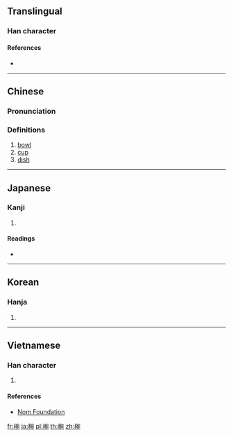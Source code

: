 ==Translingual==

===Han character===
{{Han char|rn=75|rad=木|as=08|sn=12|four=|canj=DJNU|ids=⿰木宛}}

====References====
* {{Han ref|kx=0535.130|dkj=15001|dj=0923.050|hdz=21239.020|uh=6900|ud=26880}}

----

==Chinese==
{{zh-forms}}

===Pronunciation===
{{zh-pron
|m=wǎn
|c=wun2
|mc=y
|oc=y
|ma=
|cat=n
}}

===Definitions===
# [[bowl]]
# [[cup]]
# [[dish]]

----

==Japanese==

===Kanji===
{{ja-kanji|grade=|rs=木08}}

# {{defn|lang=ja|sort=木08}}

====Readings====
* {{ja-readings|on=[[わん]] (wan)|kun=[[はち]] (hachi)}}

----

==Korean==

===Hanja===
{{ko-hanja|hangeul=완|eumhun=|rv=wan|mr=wan|y=wan}}

# {{defn|lang=ko|sort=木08}}

----

==Vietnamese==

===Han character===
{{vi-readings|rs=木08|hanviet=oản}}

# {{defn|lang=vi|sort=木08}}

====References====
* [http://nomfoundation.org/common/nom_details.php?codepoint=6900 Nom Foundation]

[[fr:椀]]
[[ja:椀]]
[[pl:椀]]
[[th:椀]]
[[zh:椀]]
